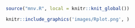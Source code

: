 ```r
source("mnv.R", local = knitr::knit_global())
```

```r

knitr::include_graphics('images/Rplot.png', )
```

